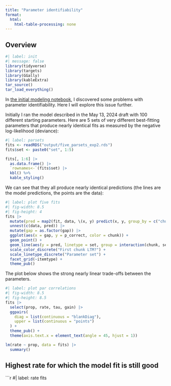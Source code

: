 ```yaml
---
title: "Parameter identifiability"
format: 
  html:
    html-table-processing: none
---
```


## Overview

```r
#| label: init
#| message: false
library(tidyverse)
library(targets)
library(GGally)
library(kableExtra)
tar_source()
tar_load_everything()
```

In [the initial modeling notebook](modelling_edas_approach.qmd#problem-with-parameter-identifiability), I discovered some problems with parameter identifiability. Here I will explore this issue further.

Initially I ran the model described in the May 13, 2024 draft with 100 different starting parameters. Here are 5 sets of very different best-fitting parameters that produce nearly identical fits as measured by the negative log-likelihood (deviance):

```r
#| label: parsets
fits <- readRDS("output/five_parsets_exp2.rds")
fits$set <- paste0("set", 1:5)

fits[, 1:6] |>
  as.data.frame() |>
  `rownames<-`(fits$set) |>
  kbl() %>%
  kable_styling()
```

We can see that they all produce nearly identical predictions (the lines are the model predictions, the points are the data):

```r
#| label: plot five fits
#| fig-width: 8.5
#| fig-height: 4
fits |>
  mutate(pred = map2(fit, data, \(x, y) predict(x, y, group_by = c("chunk", "gap")))) |>
  unnest(c(data, pred)) |>
  mutate(gap = as.factor(gap)) |>
  ggplot(aes(x = gap, y = p_correct, color = chunk)) +
  geom_point() +
  geom_line(aes(y = pred, linetype = set, group = interaction(chunk, set))) +
  scale_color_discrete("First chunk LTM?") +
  scale_linetype_discrete("Parameter set") +
  facet_grid(~itemtype) +
  theme_pub()
```

The plot below shows the strong nearly linear trade-offs between the parameters.

```r
#| label: plot par correlations
#| fig-width: 8.5
#| fig-height: 8.5
fits |>
  select(prop, rate, tau, gain) |>
  ggpairs(
    diag = list(continuous = "blankDiag"),
    upper = list(continuous = "points")
  ) +
  theme_pub() +
  theme(axis.text.x = element_text(angle = 45, hjust = 1))
```

```r
lm(rate ~ prop, data = fits) |>
  summary()
```

## Highest rate for which the model fit is still good

```r
#| label: rate fits

